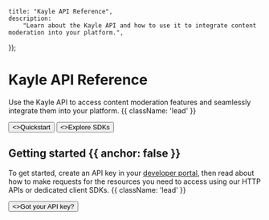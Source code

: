 
	title: "Kayle API Reference",
	description:
		"Learn about the Kayle API and how to use it to integrate content moderation into your platform.",
});


<HeroPattern />

# Kayle API Reference

Use the Kayle API to access content moderation features and seamlessly integrate them into your platform. {{ className: 'lead' }}

<div className="not-prose mb-16 mt-6 flex gap-3">
  <Button href="/docs/quickstart" arrow="right">
    <>Quickstart</>
  </Button>
  <Button href="/docs/sdks" variant="outline">
    <>Explore SDKs</>
  </Button>
</div>

## Getting started {{ anchor: false }}

To get started, create an API key in your [developer portal](/developers/keys), then read about how to make requests for the resources you need to access using our HTTP APIs or dedicated client SDKs. {{ className: 'lead' }}

<div className="not-prose">
  <Button href="/docs/quickstart" variant="text" arrow="right">
    <>Got your API key?</>
  </Button>
</div>